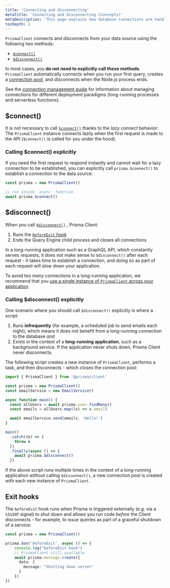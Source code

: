 ```yaml
---
title: 'Connecting and disconnecting'
metaTitle: 'Connecting and disconnecting (Concepts)'
metaDescription: 'This page explains how database connections are handled with Prisma Client and how to manually connect and disconnect your database.'
tocDepth: 2
---
```


<TopBlock>

`PrismaClient` connects and disconnects from your data source using the following two methods:

- [`$connect()`](../../../../reference/api-reference/prisma-client-reference#connect-1) <span class="api"></span>
- [`$disconnect()`](../../../../reference/api-reference/prisma-client-reference#disconnect-1) <span class="api"></span>

In most cases, you **do not need to explicitly call these methods**. `PrismaClient` automatically connects when you run your first query, creates a [connection pool](connection-pool), and disconnects when the Node.js process ends.

See the [connection management guide](../../../../guides/performance-and-optimization/connection-management) <span class="guide"></span> for information about managing connections for different deployment paradigms (long-running processes and serverless functions).

</TopBlock>

## <inlinecode>$connect()</inlinecode>

It is not necessary to call [`$connect()`](../../../../reference/api-reference/prisma-client-reference#connect-1) <span class="api"></span> thanks to the _lazy connect_ behavior: The `PrismaClient` instance connects lazily when the first request is made to the API (`$connect()` is called for you under the hood).

### Calling <inlinecode>$connect()</inlinecode> explicitly

If you need the first request to respond instantly and cannot wait for a lazy connection to be established, you can explicitly call `prisma.$connect()` to establish a connection to the data source:

```ts
const prisma = new PrismaClient()

// run inside `async` function
await prisma.$connect()
```

## <inlinecode>$disconnect()</inlinecode>

When you call [`$disconnect()`](../../../../reference/api-reference/prisma-client-reference#disconnect-1) <span class="api"></span>, Prisma Client:

1. Runs the [`beforeExit` hook](#exit-hooks)
2. Ends the Query Engine child process and closes all connections

In a long-running application such as a GraphQL API, which constantly serves requests, it does not make sense to `$disconnect()` after each request - it takes time to establish a connection, and doing so as part of each request will slow down your application.

<Tip>

To avoid too _many_ connections in a long-running application, we recommend that you [use a single instance of `PrismaClient` across your application](instantiate-prisma-client).

</Tip>

### Calling <inlinecode>$disconnect()</inlinecode> explicitly

One scenario where you should call `$disconnect()` explicitly is where a script:

1. Runs **infrequently** (for example, a scheduled job to send emails each night), which means it does not benefit from a long-running connection to the database _and_
2. Exists in the context of a **long-running application**, such as a background service. If the application never shuts down, Prisma Client never disconnects.

The following script creates a new instance of `PrismaClient`, performs a task, and then disconnects - which closes the connection pool:

```ts highlight=19;normal
import { PrismaClient } from '@prisma/client'

const prisma = new PrismaClient()
const emailService = new EmailService()

async function main() {
  const allUsers = await prisma.user.findMany()
  const emails = allUsers.map((x) => x.email)

  await emailService.send(emails, 'Hello!')
}

main()
  .catch((e) => {
    throw e
  })
  .finally(async () => {
    await prisma.$disconnect()
  })
```

If the above script runs multiple times in the context of a long-running application _without_ calling `$disconnect()`, a new connection pool is created with each new instance of `PrismaClient`.

## Exit hooks

The `beforeExit` hook runs when Prisma is triggered externally (e.g. via a `SIGINT` signal) to shut down and allows you run code _before_ the Client disconnects - for example, to issue queries as part of a graceful shutdown of a service:

```ts
const prisma = new PrismaClient()

prisma.$on('beforeExit', async () => {
    console.log("beforeExit hook")
    // PrismaClient still available
    await prisma.message.create({
      data: {
        message: "Shutting down server"
      }
    })
})
```
